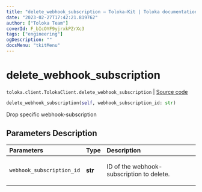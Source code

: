 ```yaml
---
title: "delete_webhook_subscription — Toloka-Kit | Toloka documentation"
date: "2023-02-27T17:42:21.819762"
author: ["Toloka Team"]
coverId: F_bIcOYF9yjrxkPZrXc3
tags: ["engineering"]
ogDescription: ""
docsMenu: "tkitMenu"
---
```


# delete_webhook_subscription
`toloka.client.TolokaClient.delete_webhook_subscription` | [Source code](https://github.com/Toloka/toloka-kit/blob/v1.1.4/src/client/__init__.py#L3485)

```python
delete_webhook_subscription(self, webhook_subscription_id: str)
```

Drop specific webhook-subscription

## Parameters Description

| Parameters | Type | Description |
| :----------| :----| :-----------|
`webhook_subscription_id`|**str**|<p>ID of the webhook-subscription to delete.</p>